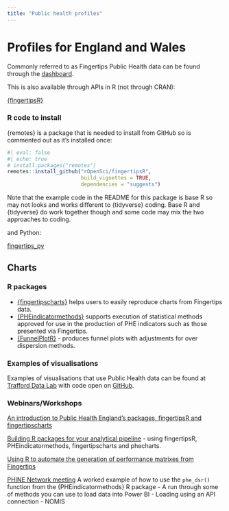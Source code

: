 ```yaml
---
title: "Public health profiles"
---
```


# Profiles for England and Wales

Commonly referred to as Fingertips Public Health data can be found through the [dashboard](https://fingertips.phe.org.uk/).

This is also available through APIs in R (not through CRAN):

[{fingertipsR}](https://github.com/ropensci/fingertipsR)

### R code to install

{remotes} is a package that is needed to install from GitHub so is commented out as it's installed once:

```r
#| eval: false
#| echo: true
# install.packages("remotes") 
remotes::install_github("rOpenSci/fingertipsR",
                        build_vignettes = TRUE,
                        dependencies = "suggests")
```

Note that the example code in the README for this package is base R so may not looks and works different to {tidyverse} coding. Base R and {tidyverse} do work together though and some code may mix the two approaches to coding.

and Python:

[fingertips_py](https://fingertips-py.readthedocs.io/en/latest/)

## Charts

### R packages

-   [{fingertipscharts}](https://github.com/ukhsa-collaboration/fingertipscharts) helps users to easily reproduce charts from Fingertips data.
-   [{PHEindicatormethods}](https://github.com/ukhsa-collaboration/PHEindicatormethods) supports execution of statistical methods approved for use in the production of PHE indicators such as those presented via Fingertips.
-   [{FunnelPlotR}](https://github.com/nhs-r-community/FunnelPlotR) - produces funnel plots with adjustments for over dispersion methods.

### Examples of visualisations

Examples of visualisations that use Public Health data can be found at [Trafford Data Lab](https://www.trafforddatalab.io/) with code open on [GitHub](https://github.com/traffordDataLab).

### Webinars/Workshops

[An introduction to Public Health England's packages, fingertipsR and fingertipscharts](https://www.youtube.com/watch?v=veJlBNoK1zA)

[Building R packages for your analytical pipeline](https://www.youtube.com/watch?v=YjUPgHuw53E) - using fingertipsR, PHEindicatormethods, fingertipscharts and phecharts.

[Using R to automate the generation of performance matrixes from Fingertips](https://www.youtube.com/watch?v=8jcPwD8x8WE&t=14727s)

[PHINE Network meeting](https://www.youtube.com/watch?v=EQGBVbUL9zM) 
 A worked example of how to use the `phe_dsr()` function from the {PHEindicatormethods} R package 
- A run through some of methods you can use to load data into Power BI
- Loading using an API connection - NOMIS